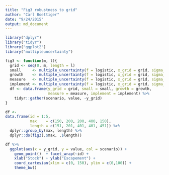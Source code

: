 ```yaml
---
title: "Fig3 robustness to grid"
author: "Carl Boettiger"
date: "9/24/2015"
output: md_document
---
```


```r
library("dplyr")
library("tidyr")
library("ggplot2")
library("multipleuncertainty")
```



```r
fig3 <- function(m, l){  
  grid <- seq(0, m, length = l)
  small     <- multiple_uncertainty(f = logistic, x_grid = grid, sigma_g = 0.1, sigma_m = 0.1, sigma_i = 0.1)
  growth    <- multiple_uncertainty(f = logistic, x_grid = grid, sigma_g = 0.5, sigma_m = 0.1, sigma_i = 0.1)
  measure   <- multiple_uncertainty(f = logistic, x_grid = grid, sigma_g = 0.1, sigma_m = 0.5, sigma_i = 0.1)
  implement <- multiple_uncertainty(f = logistic, x_grid = grid, sigma_g = 0.1, sigma_m = 0.1, sigma_i = 0.5)
  df <- data.frame(y_grid = grid, small = small, growth = growth, 
                   measure = measure, implement = implement) %>%
    tidyr::gather(scenario, value, -y_grid)
}

df <- 
data.frame(id = 1:5, 
           max    = c(150, 200, 200, 400, 150), 
           length = c(151, 201, 401, 401, 451)) %>%
  dplyr::group_by(max, length) %>%
  dplyr::do(fig3(.$max, .$length))

```

```r
df %>%
  ggplot(aes(x = y_grid, y = value, col = scenario)) + 
    geom_point()  + facet_wrap(~id) + 
    xlab("Stock") + ylab("Escapement") + 
    coord_cartesian(xlim = c(0, 150), ylim = c(0,100)) + 
    theme_bw() 
```

